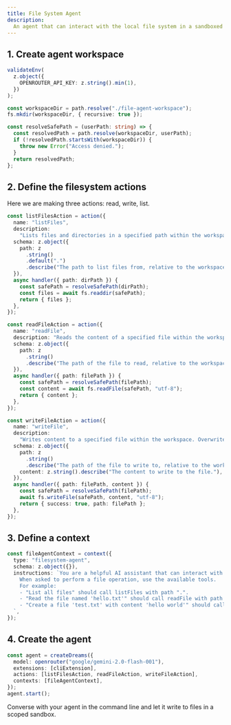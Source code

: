 ```yaml
---
title: File System Agent
description:
  An agent that can interact with the local file system in a sandboxed way.
---
```


## 1. Create agent workspace

```typescript title="index.ts"
validateEnv(
  z.object({
    OPENROUTER_API_KEY: z.string().min(1),
  })
);

const workspaceDir = path.resolve("./file-agent-workspace");
fs.mkdir(workspaceDir, { recursive: true });

const resolveSafePath = (userPath: string) => {
  const resolvedPath = path.resolve(workspaceDir, userPath);
  if (!resolvedPath.startsWith(workspaceDir)) {
    throw new Error("Access denied.");
  }
  return resolvedPath;
};
```

## 2. Define the filesystem actions

Here we are making three actions: read, write, list.

```typescript title="index.ts"
const listFilesAction = action({
  name: "listFiles",
  description:
    "Lists files and directories in a specified path within the workspace.",
  schema: z.object({
    path: z
      .string()
      .default(".")
      .describe("The path to list files from, relative to the workspace."),
  }),
  async handler({ path: dirPath }) {
    const safePath = resolveSafePath(dirPath);
    const files = await fs.readdir(safePath);
    return { files };
  },
});
```

```typescript title="index.ts"
const readFileAction = action({
  name: "readFile",
  description: "Reads the content of a specified file within the workspace.",
  schema: z.object({
    path: z
      .string()
      .describe("The path of the file to read, relative to the workspace."),
  }),
  async handler({ path: filePath }) {
    const safePath = resolveSafePath(filePath);
    const content = await fs.readFile(safePath, "utf-8");
    return { content };
  },
});
```

```typescript title="index.ts"
const writeFileAction = action({
  name: "writeFile",
  description:
    "Writes content to a specified file within the workspace. Overwrites existing files.",
  schema: z.object({
    path: z
      .string()
      .describe("The path of the file to write to, relative to the workspace."),
    content: z.string().describe("The content to write to the file."),
  }),
  async handler({ path: filePath, content }) {
    const safePath = resolveSafePath(filePath);
    await fs.writeFile(safePath, content, "utf-8");
    return { success: true, path: filePath };
  },
});
```

## 3. Define a context

```typescript title="index.ts"
const fileAgentContext = context({
  type: "filesystem-agent",
  schema: z.object({}),
  instructions: `You are a helpful AI assistant that can interact with a file system. You can list, read, and write files within the './file-agent-workspace' directory.
    When asked to perform a file operation, use the available tools.
    For example:
    - "List all files" should call listFiles with path ".".
    - "Read the file named 'hello.txt'" should call readFile with path "hello.txt".
    - "Create a file 'test.txt' with content 'hello world'" should call writeFile with path "test.txt" and the content.
  `,
});
```

## 4. Create the agent

```typescript title="index.ts"
const agent = createDreams({
  model: openrouter("google/gemini-2.0-flash-001"),
  extensions: [cliExtension],
  actions: [listFilesAction, readFileAction, writeFileAction],
  contexts: [fileAgentContext],
});
agent.start();
```

Converse with your agent in the command line and let it write to files in a
scoped sandbox.

